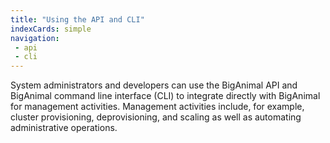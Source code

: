 ```yaml
---
title: "Using the API and CLI"
indexCards: simple
navigation:
 - api
 - cli
---
```


System administrators and developers can use the BigAnimal API and BigAnimal command line interface (CLI) to integrate directly with BigAnimal for management activities. Management activities include, for example, cluster provisioning, deprovisioning, and scaling as well as automating administrative operations.
